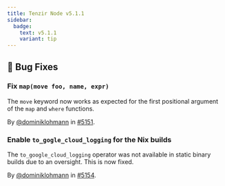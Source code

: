 ```yaml
---
title: Tenzir Node v5.1.1
sidebar:
  badge:
    text: v5.1.1
    variant: tip
---
```


## 🐛 Bug Fixes

### Fix `map(move foo, name, expr)`

The `move` keyword now works as expected for the first positional argument of
the `map` and `where` functions.

By [@dominiklohmann](https://github.com/dominiklohmann) in [#5151](https://github.com/tenzir/tenzir/pull/5151).

### Enable `to_gogle_cloud_logging` for the Nix builds

The `to_google_cloud_logging` operator was not available in static binary builds
due to an oversight. This is now fixed.

By [@dominiklohmann](https://github.com/dominiklohmann) in [#5154](https://github.com/tenzir/tenzir/pull/5154).
